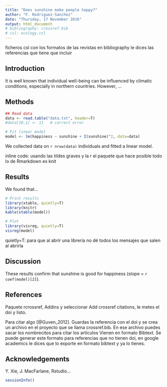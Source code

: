 ```yaml
---
title: "Does sunshine make people happy?"
author: "F. Rodriguez-Sanchez"
date: "Thursday, 17 November 2016"
output: html_document
# bibliography: crossref.bib
# csl: ecology.csl
---
```



ficheros csl con los formatos de las revistas
en bibliography le dices las referencias que tiene que incluir


Introduction
------------

It is well known that individual well-being can be influenced by climatic conditions, especially in northern countries. However, ...



## Methods

```r
## Read data
data <- read.table("data.txt", header=T)
#data[10,1] <- 11   # correct error

# Fit linear model
model <- lm(happiness ~ sunshine + I(sunshine)^2, data=data)

```

We collected data on `r nrow(data)` individuals and fitted a linear model.

inline code: usando las tildes graves y la r
el paquete que hace posible todo lo de Rmarkdown es knit


Results
-------

We found that...

```r
# Print results
library(xtable, quietly=T)
library(knitr)
kable(xtable(model)) 
```

```r
# Plot
library(visreg, quietly=T)
visreg(model)
```

quietly=T: para que al abrir una librería no dé todos los mensajes que salen al abrirla

Discussion
----------

These results confirm that sunshine is good for happiness (slope = `r coef(model)[2]`).

## References
Paquete rcrossref, Addins y seleccionar Add crossref citations, le metes el doi y listo.

Para citar algo [@Guven_2012]. 
Guardas la referencia con el doi y se crea un archivo en el proyecto que se llama crossref.bib. En ese archivo 
puedes sacar los nombrecitos para citar los artículos
Vienen en formato Bibtext. Se puede generar este formato para referencias que no tienen doi, en google academics
le dices que lo exporte en formato bibtext y ya lo tienes.

Acknowledgements
----------------

Y. Xie, J. MacFarlane, Rstudio...


```r
sessionInfo()
```

